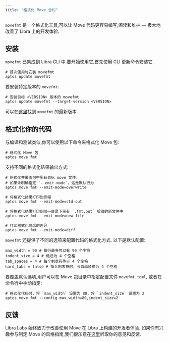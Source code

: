 ```yaml
---
title: "格式化 Move 合约"
---
```


`movefmt` 是一个格式化工具,可以让 Move 代码更容易编写,阅读和维护 — 极大地改善了 Libra 上的开发体验.

## 安装

`movefmt` 已集成到 Libra CLI 中.要开始使用它,首先使用 CLI 更新命令安装它.

```shellscript filename="Terminal"
# 首次使用时安装 movefmt
aptos update movefmt
```

要安装特定版本的 `movefmt`:

```shellscript filename="Terminal"
# 安装目标 <VERSION> 版本的 movefmt
aptos update movefmt --target-version <VERSION>
```

可以在[这里](https://github.com/movebit/movefmt/releases)找到 `movefmt` 的最新版本.

## 格式化你的代码

与编译和测试类似,你可以使用以下命令来格式化 Move 包:

```shellscript filename="Terminal"
# 格式化 Move 包
aptos move fmt
```

支持不同的格式化结果输出方式:

```shellscript filename="Terminal"
# 格式化并覆盖包中所有目标 move 文件。
# 如果未明确指定 `--emit-mode`，这是默认行为
aptos move fmt --emit-mode=overwrite

# 将格式化结果打印到终端
aptos move fmt --emit-mode=std-out

# 将格式化结果打印到同一目录下带有 `.fmt.out` 后缀的新文件中
aptos move fmt --emit-mode=new-file

# 打印格式化前后的差异
aptos move fmt --emit-mode=diff
```

`movefmt` 还提供了不同的选项来配置代码的格式化方式.
以下是默认配置:

```
max_width = 90 # 每行最多可以有 90 个字符
indent_size = 4 # 缩进为 4 个空格
tab_spaces = 4 # 每个制表符等于 4 个空格
hard_tabs = false # 插入制表符时，会自动替换为 4 个空格
```

要覆盖默认选项,用户可以在 Move 包目录中指定配置文件 `movefmt.toml`,
或者在命令行中手动指定:

```shellscript filename="Terminal"
# 格式化代码时，将 `max_width` 设置为 80，将 `indent_size` 设置为 2
aptos move fmt --config max_width=80,indent_size=2
```

## 反馈

Libra Labs 始终致力于改善使用 Move 在 Libra 上构建的开发者体验.
如果你有兴趣参与制定 Move 的风格指南,我们很乐意在[这里](https://github.com/movebit/movefmt/issues)听取你的意见和反馈.
